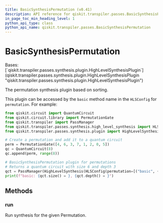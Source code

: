 ```yaml
---
title: BasicSynthesisPermutation (v0.41)
description: API reference for qiskit.transpiler.passes.BasicSynthesisPermutation in qiskit v0.41
in_page_toc_min_heading_level: 1
python_api_type: class
python_api_name: qiskit.transpiler.passes.BasicSynthesisPermutation
---
```


# BasicSynthesisPermutation

<Class id="qiskit.transpiler.passes.BasicSynthesisPermutation" isDedicatedPage={true} github="https://github.com/qiskit/qiskit/tree/stable/0.23/qiskit/transpiler/passes/synthesis/high_level_synthesis.py" signature="BasicSynthesisPermutation" modifiers="class">
  Bases: [`qiskit.transpiler.passes.synthesis.plugin.HighLevelSynthesisPlugin`](qiskit.transpiler.passes.synthesis.plugin.HighLevelSynthesisPlugin "qiskit.transpiler.passes.synthesis.plugin.HighLevelSynthesisPlugin")

  The permutation synthesis plugin based on sorting.

  This plugin can be accessed by the `basic` method name in the `HLSConfig` for `permutation`. For example:

  ```python
  from qiskit.circuit import QuantumCircuit
  from qiskit.circuit.library import PermutationGate
  from qiskit.transpiler import PassManager
  from qiskit.transpiler.passes.synthesis.high_level_synthesis import HLSConfig, HighLevelSynthesis
  from qiskit.transpiler.passes.synthesis.plugin import HighLevelSynthesisPluginManager

  # Create a permutation and add it to a quantum circuit
  perm = PermutationGate([4, 6, 3, 7, 1, 2, 0, 5])
  qc = QuantumCircuit(8)
  qc.append(perm, range(8))

  # BasicSynthesisPermutation plugin for permutations
  # Returns a quantum circuit with size 6 and depth 3
  qct = PassManager(HighLevelSynthesis(HLSConfig(permutation=[("basic", {})]))).run(qc)
  print(f"basic: {qct.size() = }, {qct.depth() = }")
  ```

  ## Methods

  <span id="qiskit-transpiler-passes-basicsynthesispermutation-run" />

  ### run

  <Function id="qiskit.transpiler.passes.BasicSynthesisPermutation.run" signature="BasicSynthesisPermutation.run(high_level_object, **options)">
    Run synthesis for the given Permutation.
  </Function>
</Class>

